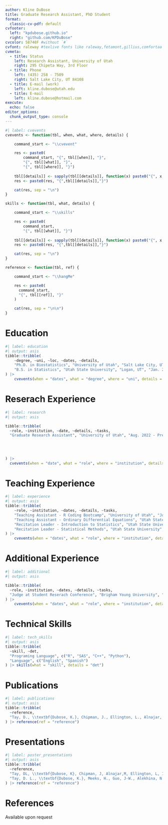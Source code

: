 ```yaml
---
author: Kline DuBose
title: Graduate Research Assistant, PhD Student
format:
  classic-cv-pdf: default
cvfooter:
  left: "kpdubose.github.io"
  right: "github.com/KPDuBose"
cvcolor: 58748F #without `#`
cvfont: raleway #texlive fonts like raleway,fetamont,gillius,comfortaa
cvmeta:
  - title: Status
    left: Research Assistant, University of Utah
    right: 295 Chipeta Way, 3rd Floor
  - title: Phone
    left: (435) 258 - 7509
    right: Salt Lake City, UT 84108
  - title: E-mail (work)
    left: kline.dubose@utah.edu
  - title: E-mail
    left: kline.dubose@hotmail.com
execute:
  echo: false
editor_options: 
  chunk_output_type: console
---
```


```r
#| label: cvevents
cvevents <- function(tbl, when, what, where, details) {

    command_start <- "\\cvevent"

    res <- paste0(
        command_start, "{", tbl[[when]], "}", 
        "{", tbl[[what]], "}",
        "{", tbl[[where]], "}")
    
    tbl[[details]] <- sapply(tbl[[details]], function(x) paste0("{", x, "}", collapse = ","))
    res <- paste0(res, "{",tbl[[details]],"}")

    cat(res, sep = "\n")
}

skills <- function(tbl, what, details) {

    command_start <- "\\skills"

    res <- paste0(
        command_start,  
        "{", tbl[[what]], "}")
    
    tbl[[details]] <- sapply(tbl[[details]], function(x) paste0("{", x, "}", collapse = ", "))
    res <- paste0(res, "{",tbl[[details]],"}")

    cat(res, sep = "\n")
}

reference <- function(tbl, ref) {

    command_start <- "\\hangMe"

    res <- paste0(
      command_start,
      "{", tbl[[ref]], "}"
    )

    cat(res, sep = "\n\n")
}
```

# Education

```r
#| label: education
#| output: asis
tibble::tribble(
    ~degree, ~uni, ~loc, ~dates, ~details,
    "Ph.D. in Biostatistics", "University of Utah", "Salt Lake City, UT", "Aug. 2022 - Present", c("Department: Population Health Sciences"),
    "B.S. in Statistics", "Utah State University", "Logan, UT", "Jan. 2019 - May 2022", c("Minor: Mathematics")
) |>
    cvevents(when = "dates", what = "degree", where = "uni", details = "details")
```

# Reserach Experience

```r
#| label: research
#| output: asis

tibble::tribble(
  ~role, ~institution, ~date, ~details, ~tasks,
  "Graduate Research Assistant", "University of Utah", "Aug. 2022 - Present", "placeholder", c("Help researchers assess statistical feasebility of research", 
                                                                                               "\\textit{PT-IN-MIND}: NIH funded feaseability trial. Data safety monitor. Generated reports for IMC meetings. (2023 - Present)", 
                                                                                               "\\textit{ImmPETUS}: Study conducted to examine the social health impacts of different cancers. Helped with numerous analyses and data cleaning. (2023 - 2024)",
                                                                                               "\\textit{INTERSECT}: Study using flatiron data to examine socioeconimic differences in patients receiving immunotherapy. Helped with numerous analyses and data cleaning. (2023-2024)")
  
) |>
  cvevents(when = "date", what = "role", where = "institution", details = "tasks")
```

# Teaching Experience

```r
#| label: experience
#| output: asis
tibble::tribble(
    ~role, ~institution, ~dates, ~details, ~tasks,
    "Teaching Assistant - R Coding Bootcamp", "University of Utah", "June 2023 - Present", "DELPHI", c("Helped teach introductory and advanced R Coding Bootcamps", "Provided assitance, as needed, to participants in the bootcamps"),
    "Teaching Assistant - Ordinary Differential Equations", "Utah State University", "Jan. 2022 - May 2022", "Dept. of Mathematics", c("Graded student assignments", "Hosted office hours"),
    "Recitation Leader - Introduction to Statistics", "Utah State University", "Aug. 2021 - May 2022", "Aggie Math Learning Center", c("Provided additional instruction to Introduction to Statistics course", "Tutored Students"),
    "Recitation Leader - Statistical Methods", "Utah State University", "Jan. 2021 - May 2021", "Aggie Math Learning Center", c("Provided additional instruction to Statistical Methods course", "Graded homework", "Tutored Students")
) |>
    cvevents(when = "dates", what = "role", where = "institution", details = "tasks")
```

# Additional Experience

```r
#| label: additional
#| output: asis

tibble::tribble(
  ~role, ~institution, ~dates, ~details, ~tasks,
  "Judge at Student Reserach Conference", "Brigham Young University", "Mar. 2025", "Student research conference at BYU", c("Provided feedback on student reserach projects in the machine learning space.", "Selected session winners")
) |>
    cvevents(when = "dates", what = "role", where = "institution", details = "tasks")
```


# Technical Skills

```r
#| label: tech_skills
#| output: asis
tibble::tribble(
  ~skill, ~det,
  "Programing Language", c("R", "SAS", "C++", "Python"),
  "Language", c("English", "Spanish")
) |> skills(what = "skill", details = "det")
```

\newpage

# Publications

```r
#| label: publications
#| output: asis
tibble::tribble(
  ~reference,
  "Tay, D., \\textbf{Dubose, K.}, Chipman, J., Ellington, L., Alnajar, M., Iacob, E., Stephens, C., \\& Ornstein, K. A. Risk of Mental Health Conditions in Bereavement: A Population-Based Analysis of Lung Cancer Spouses. (2025). Frontiers in Public Health, 13, 1539180. https://doi.org/10.3389/fpubh.2025.1539180"
) |> reference(ref = "reference")
```

# Presentations

```r
#| label: poster_presentations
#| output: asis
tibble::tribble(
  ~reference,
  "Tay, DL, \\textbf{Dubose, K}, Chipman, J, Alnajar,M, Ellington, L, Iacob, E, Stephens, C, \\& Ornstein, KA. (September 2024). Risk of mental health disorders in bereavement: A population-based analysis of lung cancer spouses. Late breaker poster accepted to the National Center on Family Support’s 3rd Biennial Conference on Caregiving Research, Pittsburgh, PA.",
  "Tay, D. L., \\textbf{Dubose, K.}, Meeks, H., Guo, J-W., Alekhina, N., Feldner, K., Sheng, X. Chipman, J., Ellington, L., \\& Hashibe, M.. (March, 2024). Inpatient and ED use among melanoma and lung cancer patients receiving immune checkpoint inhibitors. Poster accepted to the 2024 State of the Science in Hospice and Palliative Care, Phoenix, AZ."
) |> reference(ref = "reference")
```





# References

Available upon request

